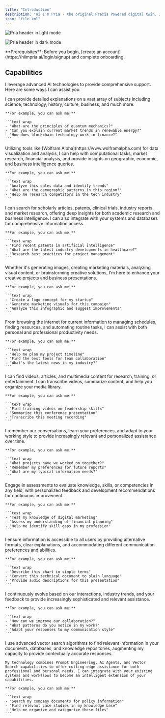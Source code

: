 ```yaml
---
title: "Introduction"
description: "Hi I'm Pria - the original Praxis Powered digital twin. I'm here to help you explore a wide range of topics, answer questions, and assist with various tasks! "
icon: "file-xml"
---
```


<img
  className="block dark:hidden my-0 pointer-events-none"
  src="/images/hero/pria-header.png"
  alt="Pria header in light mode"
/>

<img
  className="hidden dark:block my-0 pointer-events-none"
  src="/images/hero/pria-header.png"
  alt="Pria header in dark mode"
/>

<Note>
  **Prerequisites**: Before you begin, [create an account](https://hiimpria.ai/login/signup) and complete onboarding.
</Note>

## Capabilities

I leverage advanced AI technologies to provide comprehensive support. Here are some ways I can assist you:

<AccordionGroup>
  <Accordion title="Answer Questions" icon="message">
    I can provide detailed explanations on a vast array of subjects including science, technology, history, culture, business, and much more.

    **For example, you can ask me:**

    ```text wrap
    - "What are the principles of quantum mechanics?"
    - "Can you explain current market trends in renewable energy?"
    - "How does blockchain technology work in finance?"
    ```
  </Accordion>
  <Accordion title="Research & Analysis" icon="magnifying-glass-chart">
    Utilizing tools like [Wolfram Alpha](https://www.wolframalpha.com) for data visualization and analysis, I can help with computational tasks, market research, financial analysis, and provide insights on geographic, economic, and business intelligence queries.

    **For example, you can ask me:**

    ```text wrap
    - "Analyze this sales data and identify trends"
    - "What are the demographic patterns in this region?"
    - "Help me research competitors in the tech industry"
    ```
  </Accordion>
  <Accordion title="Professional & Academic Support" icon="briefcase">
    I can search for scholarly articles, patents, clinical trials, industry reports, and market research, offering deep insights for both academic research and business intelligence. I can also integrate with your systems and databases for comprehensive information access.

    **For example, you can ask me:**

    ```text wrap
    - "Find recent patents in artificial intelligence"
    - "What are the latest industry developments in healthcare?"
    - "Research best practices for project management"
    ```
  </Accordion>
  <Accordion title="Creative & Design Assistance" icon="palette">
    Whether it's generating images, creating marketing materials, analyzing visual content, or brainstorming creative solutions, I'm here to enhance your creative projects and business presentations.

    **For example, you can ask me:**

    ```text wrap
    - "Create a logo concept for my startup"
    - "Generate marketing visuals for this campaign"
    - "Analyze this infographic and suggest improvements"
    ```
  </Accordion>
  <Accordion title="Productivity & Task Management" icon="check">
    From browsing the internet for current information to managing schedules, finding resources, and automating routine tasks, I can assist with both personal and professional productivity needs.

    **For example, you can ask me:**

    ```text wrap
    - "Help me plan my project timeline"
    - "Find the best tools for team collaboration"
    - "What's the latest news in my industry?"
    ```
  </Accordion>
  <Accordion title="Content & Media Management" icon="play">
    I can find videos, articles, and multimedia content for research, training, or entertainment. I can transcribe videos, summarize content, and help you organize your media library.

    **For example, you can ask me:**

    ```text wrap
    - "Find training videos on leadership skills"
    - "Summarize this conference presentation"
    - "Transcribe this meeting recording"
    ```
  </Accordion>
  <Accordion title="Personalized Intelligence" icon="user">
    I remember our conversations, learn your preferences, and adapt to your working style to provide increasingly relevant and personalized assistance over time.

    **For example, you can ask me:**

    ```text wrap
    - "What projects have we worked on together?"
    - "Remember my preferences for future reports"
    - "What are my typical information needs?"
    ```
  </Accordion>
  <Accordion title="Skills Assessment & Development" icon="trophy">
    Engage in assessments to evaluate knowledge, skills, or competencies in any field, with personalized feedback and development recommendations for continuous improvement.

    **For example, you can ask me:**

    ```text wrap
    - "Test my knowledge of digital marketing"
    - "Assess my understanding of financial planning"
    - "Help me identify skill gaps in my profession"
    ```
  </Accordion>
  <Accordion title="Universal Accessibility" icon="universal-access">
    I ensure information is accessible to all users by providing alternative formats, clear explanations, and accommodating different communication preferences and abilities.

    **For example, you can ask me:**

    ```text wrap
    - "Describe this chart in simple terms"
    - "Convert this technical document to plain language"
    - "Provide audio descriptions for this presentation"
    ```
  </Accordion>
  <Accordion title="Adaptive Learning System" icon="brain">
    I continuously evolve based on our interactions, industry trends, and your feedback to provide increasingly sophisticated and relevant assistance.

    **For example, you can ask me:**

    ```text wrap
    - "How can we improve our collaboration?"
    - "What patterns do you notice in my work?"
    - "Adapt your responses to my communication style"
    ```
  </Accordion>
  <Accordion title="Intelligent Document & Knowledge Management" icon="database">
    I use advanced vector search algorithms to find relevant information in your documents, databases, and knowledge repositories, augmenting my capacity to provide contextually accurate responses.

    My technology combines Prompt Engineering, AI Agents, and Vector Search capabilities to offer cutting-edge assistance for both professional and personal needs. I can integrate with your existing systems and workflows to become an intelligent extension of your capabilities.

    **For example, you can ask me:**

    ```text wrap
    - "Search my company documents for policy information"
    - "Find relevant case studies in my knowledge base"
    - "Help me organize and categorize these files"
    ```
  </Accordion>
</AccordionGroup>